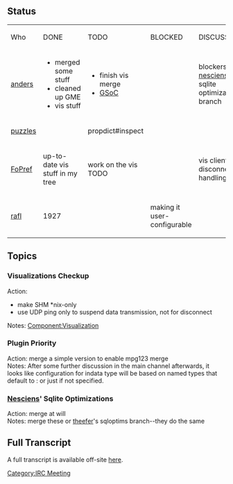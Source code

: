 == Status ==
{| class="wikitable" border="1" valign="top"
|-
| Who || DONE || TODO || BLOCKED || DISCUSS
|-
| [[User:Anders Gustafsson | anders]]
|
* merged some stuff
* cleaned up GME
* vis stuff
|
* finish vis merge
* [[Summer of Code 2008|GSoC]]
|
| blockers in [[User:nesciens|nesciens]]' sqlite optimizations branch
|-
|[[User:puzzles|puzzles]]
|
| propdict#inspect
|
|
|-
|[[User:ypnos|FoPref]]
| up-to-date vis stuff in my tree
| work on the vis TODO
| 
| vis client disconnect handling
|-
|[[User:rafl|rafl]]
| <mantis>1927</mantis>
|
| making it user-configurable
|
|}

== Topics ==
=== Visualizations Checkup ===
;Action:
* make SHM *nix-only
* use UDP ping only to suspend data transmission, not for disconnect
;Notes: [[Component:Visualization]]

=== Plugin Priority ===
;Action: merge a simple version to enable mpg123 merge
;Notes: After some further discussion in the main channel afterwards, it looks like configuration for indata type will be based on named types that default to <mimetype>:<urltype> or just <mimetype> if not specified.

=== [[User:nesciens|Nesciens]]' Sqlite Optimizations ===
;Action: merge at will
;Notes: merge these or [[User:theefer|theefer]]'s sqloptims branch--they do the same

== Full Transcript ==
A full transcript is available off-site [http://exodus.xmms.se/~puzzles/xmms2-meeting/2008-04-05/transcript.txt here].

[[Category:IRC Meeting]]